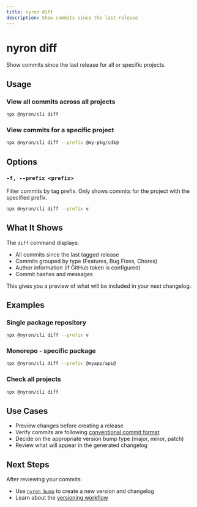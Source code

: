 ```yaml
---
title: nyron diff
description: Show commits since the last release
---
```


# nyron diff

Show commits since the last release for all or specific projects.

## Usage

### View all commits across all projects

```bash
npx @nyron/cli diff
```

### View commits for a specific project

```bash
npx @nyron/cli diff --prefix @my-pkg/sdk@
```

## Options

### `-f, --prefix <prefix>`

Filter commits by tag prefix. Only shows commits for the project with the specified prefix.

```bash
npx @nyron/cli diff --prefix v
```

## What It Shows

The `diff` command displays:

- All commits since the last tagged release
- Commits grouped by type (Features, Bug Fixes, Chores)
- Author information (if GitHub token is configured)
- Commit hashes and messages

This gives you a preview of what will be included in your next changelog.

## Examples

### Single package repository

```bash
npx @nyron/cli diff --prefix v
```

### Monorepo - specific package

```bash
npx @nyron/cli diff --prefix @myapp/api@
```

### Check all projects

```bash
npx @nyron/cli diff
```

## Use Cases

- Preview changes before creating a release
- Verify commits are following [conventional commit format](/docs/guides/conventional-commits)
- Decide on the appropriate version bump type (major, minor, patch)
- Review what will appear in the generated changelog

## Next Steps

After reviewing your commits:

- Use [`nyron bump`](/docs/commands/bump) to create a new version and changelog
- Learn about the [versioning workflow](/docs/guides/workflow)

